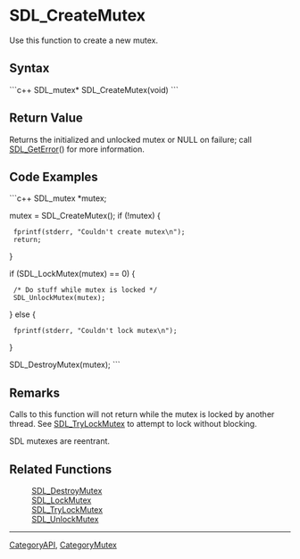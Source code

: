 <!-- pragma section-numbers off -->
<!-- pragma camelcase off -->

= SDL_CreateMutex =
Use this function to create a new mutex.


== Syntax ==
```c++
SDL_mutex* SDL_CreateMutex(void)
```

== Return Value ==
Returns the initialized and unlocked mutex or NULL on failure; call [[SDL_GetError]]() for more information.  

== Code Examples ==
<!-- # Begin Mutex Example -->
```c++
SDL_mutex *mutex;

mutex = SDL_CreateMutex();
if (!mutex) {
  fprintf(stderr, "Couldn't create mutex\n");
  return;
}

if (SDL_LockMutex(mutex) == 0) {
  /* Do stuff while mutex is locked */
  SDL_UnlockMutex(mutex);
} else {
  fprintf(stderr, "Couldn't lock mutex\n");
}

SDL_DestroyMutex(mutex);
```
<!-- # End Mutex Example -->

== Remarks ==
Calls to this function will not return while the mutex is locked by another thread. See [[SDL_TryLockMutex]] to attempt to lock without blocking.

SDL mutexes are reentrant.

== Related Functions ==
:[[SDL_DestroyMutex]]
:[[SDL_LockMutex]]
:[[SDL_TryLockMutex]]
:[[SDL_UnlockMutex]]

----
[[CategoryAPI]], [[CategoryMutex]]
